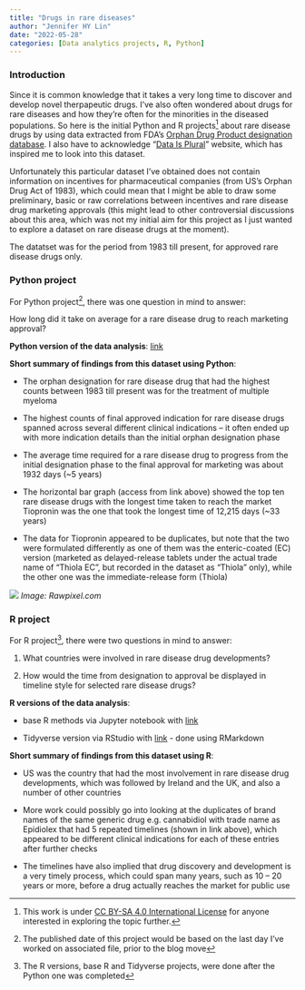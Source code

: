 ```yaml
---
title: "Drugs in rare diseases"
author: "Jennifer HY Lin"
date: "2022-05-28"
categories: [Data analytics projects, R, Python]
---
```


### **Introduction**

Since it is common knowledge that it takes a very long time to discover and develop novel therpapeutic drugs. I've also often wondered about drugs for rare diseases and how they're often for the minorities in the diseased populations. So here is the initial Python and R projects[^1] about rare disease drugs by using data extracted from FDA's [Orphan Drug Product designation database](https://www.accessdata.fda.gov/scripts/opdlisting/oopd/index.cfm#Search_param_field%23Search_param_field). I also have to acknowledge "[Data Is Plural](https://www.data-is-plural.com)" website, which has inspired me to look into this dataset.

[^1]: This work is under [CC BY-SA 4.0 International License](https://creativecommons.org/licenses/by-sa/4.0/) for anyone interested in exploring the topic further.

Unfortunately this particular dataset I've obtained does not contain information on incentives for pharmaceutical companies (from US's Orphan Drug Act of 1983), which could mean that I might be able to draw some preliminary, basic or raw correlations between incentives and rare disease drug marketing approvals (this might lead to other controversial discussions about this area, which was not my initial aim for this project as I just wanted to explore a dataset on rare disease drugs at the moment).

The datatset was for the period from 1983 till present, for approved rare disease drugs only.


### **Python project**

For Python project[^2], there was one question in mind to answer:

[^2]: The published date of this project would be based on the last day I've worked on associated file, prior to the blog move

How long did it take on average for a rare disease drug to reach marketing approval?

**Python version of the data analysis**: [link](https://github.com/jhylin/Portfolio-projects/blob/main/Rare%20disease%20drugs%20-%20approved%20only.ipynb)

**Short summary of findings from this dataset using Python**:

-   The orphan designation for rare disease drug that had the highest counts between 1983 till present was for the treatment of multiple myeloma

-   The highest counts of final approved indication for rare disease drugs spanned across several different clinical indications -- it often ended up with more indication details than the initial orphan designation phase

-   The average time required for a rare disease drug to progress from the initial designation phase to the final approval for marketing was about 1932 days (\~5 years)

-   The horizontal bar graph (access from link above) showed the top ten rare disease drugs with the longest time taken to reach the market Tiopronin was the one that took the longest time of 12,215 days (\~33 years)

-   The data for Tiopronin appeared to be duplicates, but note that the two were formulated differently as one of them was the enteric-coated (EC) version (marketed as delayed-release tablets under the actual trade name of "Thiola EC", but recorded in the dataset as "Thiola" only), while the other one was the immediate-release form (Thiola)

![](Pills.jpg) *Image: Rawpixel.com*


### **R project**

For R project[^3], there were two questions in mind to answer:

[^3]: The R versions, base R and Tidyverse projects, were done after the Python one was completed

1.  What countries were involved in rare disease drug developments?

2.  How would the time from designation to approval be displayed in timeline style for selected rare disease drugs?


**R versions of the data analysis**:

* base R methods via Jupyter notebook with [link](https://github.com/jhylin/Portfolio-projects/blob/main/Rare%20disease%20drugs%20(base%20R%20methods).ipynb)

* Tidyverse version via RStudio with [link](https://github.com/jhylin/Portfolio-projects/blob/main/Rare_diseases_drugs_RStudio.md) - done using RMarkdown

**Short summary of findings from this dataset using R**:

-   US was the country that had the most involvement in rare disease drug developments, which was followed by Ireland and the UK, and also a number of other countries

-   More work could possibly go into looking at the duplicates of brand names of the same generic drug e.g. cannabidiol with trade name as Epidiolex that had 5 repeated timelines (shown in link above), which appeared to be different clinical indications for each of these entries after further checks

-   The timelines have also implied that drug discovery and development is a very timely process, which could span many years, such as 10 -- 20 years or more, before a drug actually reaches the market for public use

